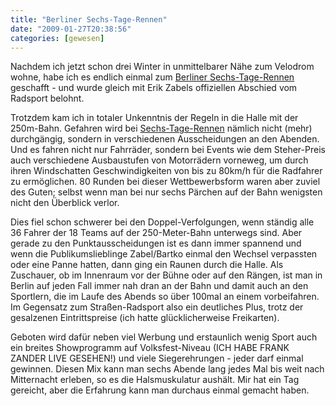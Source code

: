 ```yaml
---
title: "Berliner Sechs-Tage-Rennen"
date: "2009-01-27T20:38:56"
categories: [gewesen]
---
```


Nachdem ich jetzt schon drei Winter in unmittelbarer Nähe zum Velodrom wohne, habe ich es endlich einmal zum [Berliner Sechs-Tage-Rennen](http://www.sechstagerennen-berlin.de/) geschafft - und wurde gleich mit Erik Zabels offiziellen Abschied vom Radsport belohnt.

Trotzdem kam ich in totaler Unkenntnis der Regeln in die Halle mit der 250m-Bahn. Gefahren wird bei [Sechs-Tage-Rennen](http://de.wikipedia.org/wiki/Sechstagerennen) nämlich nicht (mehr) durchgängig, sondern in verschiedenen Ausscheidungen an den Abenden. Und es fahren nicht nur Fahrräder, sondern bei Events wie dem Steher-Preis auch verschiedene Ausbaustufen von Motorrädern vorneweg, um durch ihren Windschatten Geschwindigkeiten von bis zu 80km/h für die Radfahrer zu ermöglichen. 80 Runden bei dieser Wettbewerbsform waren aber zuviel des Guten; selbst wenn man bei nur sechs Pärchen auf der Bahn wenigsten nicht den Überblick verlor.

Dies fiel schon schwerer bei den Doppel-Verfolgungen, wenn ständig alle 36 Fahrer der 18 Teams auf der 250-Meter-Bahn unterwegs sind. Aber gerade zu den Punktausscheidungen ist es dann immer spannend und wenn die Publikumslieblinge Zabel/Bartko einmal den Wechsel verpassten oder eine Panne hatten, dann ging ein Raunen durch die Halle. Als Zuschauer, ob im Innenraum vor der Bühne oder auf den Rängen, ist man in Berlin auf jeden Fall immer nah dran an der Bahn und damit auch an den Sportlern, die im Laufe des Abends so über 100mal an einem vorbeifahren. Im Gegensatz zum Straßen-Radsport also ein deutliches Plus, trotz der gesalzenen Eintrittspreise (ich hatte glücklicherweise Freikarten).

Geboten wird dafür neben viel Werbung und erstaunlich wenig Sport auch ein breites Showprogramm auf Volksfest-Niveau (ICH HABE FRANK ZANDER LIVE GESEHEN!) und viele Siegerehrungen - jeder darf einmal gewinnen. Diesen Mix kann man sechs Abende lang jedes Mal bis weit nach Mitternacht erleben, so es die Halsmuskulatur aushält. Mir hat ein Tag gereicht, aber die Erfahrung kann man durchaus einmal gemacht haben.
